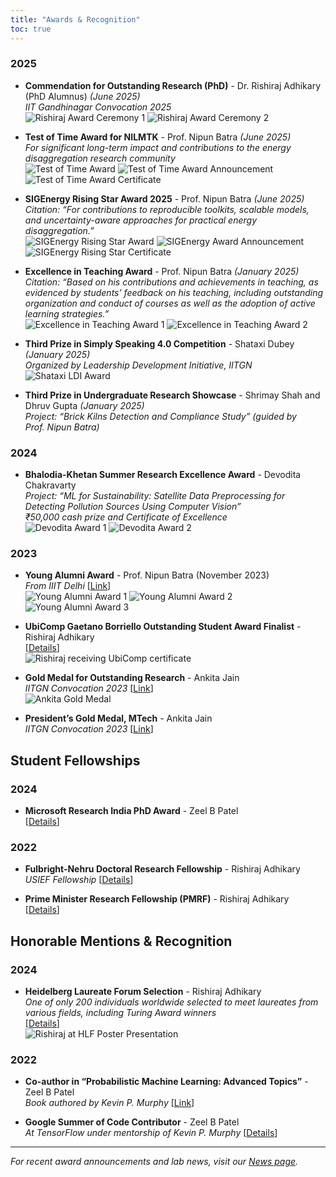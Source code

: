 ```yaml
---
title: "Awards & Recognition"
toc: true
---
```


### 2025
- **Commendation for Outstanding Research (PhD)** - Dr. Rishiraj Adhikary (PhD Alumnus) *(June 2025)*  
  *IIT Gandhinagar Convocation 2025*  
  ![Rishiraj Award Ceremony 1](images/awards/rishiraj-1.jpeg){.award-image}
  ![Rishiraj Award Ceremony 2](images/awards/rishiraj-2.jpg){.award-image}

- **Test of Time Award for NILMTK** - Prof. Nipun Batra *(June 2025)*  
  *For significant long-term impact and contributions to the energy disaggregation research community*  
  ![Test of Time Award](images/awards/nipun-test-time.jpg){.award-image}
  ![Test of Time Award Announcement](images/awards/screen-test-time.jpg){.award-image}
  ![Test of Time Award Certificate](images/awards/nipun-certificate-test-time.jpg){.award-image}

- **SIGEnergy Rising Star Award 2025** - Prof. Nipun Batra *(June 2025)*  
  *Citation: "For contributions to reproducible toolkits, scalable models, and uncertainty-aware approaches for practical energy disaggregation."*  
  ![SIGEnergy Rising Star Award](images/awards/nipun-sigenergy.jpg){.award-image}
  ![SIGEnergy Award Announcement](images/awards/screen-sigenergy.jpg){.award-image}
  ![SIGEnergy Rising Star Certificate](images/awards/nipun-certificate-rising-star.jpg){.award-image}

- **Excellence in Teaching Award** - Prof. Nipun Batra *(January 2025)*  
  *Citation: "Based on his contributions and achievements in teaching, as evidenced by students' feedback on his teaching, including outstanding organization and conduct of courses as well as the adoption of active learning strategies."*  
  ![Excellence in Teaching Award 1](images/awards/nipun-teaching24.jpeg){.award-image}
  ![Excellence in Teaching Award 2](images/awards/nipun-teaching24-2.jpeg){.award-image}

- **Third Prize in Simply Speaking 4.0 Competition** - Shataxi Dubey *(January 2025)*  
  *Organized by Leadership Development Initiative, IITGN*  
  ![Shataxi LDI Award](images/awards/shataxi-ldi.png){.award-image}

- **Third Prize in Undergraduate Research Showcase** - Shrimay Shah and Dhruv Gupta *(January 2025)*  
  *Project: "Brick Kilns Detection and Compliance Study" (guided by Prof. Nipun Batra)*

### 2024
- **Bhalodia-Khetan Summer Research Excellence Award** - Devodita Chakravarty  
  *Project: "ML for Sustainability: Satellite Data Preprocessing for Detecting Pollution Sources Using Computer Vision"*  
  *₹50,000 cash prize and Certificate of Excellence*  
  ![Devodita Award 1](images/awards/devodita-1.png){.award-image}
  ![Devodita Award 2](images/awards/devodita-3.png){.award-image}

### 2023
- **Young Alumni Award** - Prof. Nipun Batra (November 2023)  
  *From IIIT Delhi* [[Link](https://x.com/nipun_batra/status/1702672278436135241)]  
  ![Young Alumni Award 1](images/awards/nipun-ya1.jpeg){.award-image}
  ![Young Alumni Award 2](images/awards/nipun-ya2.jpeg){.award-image}
  ![Young Alumni Award 3](images/awards/nipun-ya3.jpeg){.award-image}

- **UbiComp Gaetano Borriello Outstanding Student Award Finalist** - Rishiraj Adhikary  
  [[Details](https://ubicomp.org/sc/awards.html)]  
  ![Rishiraj receiving UbiComp certificate](images/awards/rishiraj-ubicomp.JPG){.award-image}

- **Gold Medal for Outstanding Research** - Ankita Jain  
  *IITGN Convocation 2023* [[Link](https://iitgn.ac.in/convocation/archives/2023/)]  
  ![Ankita Gold Medal](images/awards/ankita-gm-2-3.png){.award-image}

- **President's Gold Medal, MTech** - Ankita Jain  
  *IITGN Convocation 2023* [[Link](https://iitgn.ac.in/convocation/archives/2023/)]

## Student Fellowships

### 2024
- **Microsoft Research India PhD Award** - Zeel B Patel  
  [[Details](https://www.microsoft.com/en-us/research/lab/microsoft-research-india/)]

### 2022
- **Fulbright-Nehru Doctoral Research Fellowship** - Rishiraj Adhikary  
  *USIEF Fellowship* [[Details](https://www.usief.org.in/Fulbright-Nehru-Doctoral-Research-Fellowships.aspx)]

- **Prime Minister Research Fellowship (PMRF)** - Rishiraj Adhikary  
  [[Details](https://www.pmrf.in/)]

## Honorable Mentions & Recognition

### 2024
- **Heidelberg Laureate Forum Selection** - Rishiraj Adhikary  
  *One of only 200 individuals worldwide selected to meet laureates from various fields, including Turing Award winners*  
  [[Details](https://www.heidelberg-laureate-forum.org/forum/11th-hlf-2024.html)]  
  ![Rishiraj at HLF Poster Presentation](images/awards/rishiraj-hlf.jpg){.award-image}

### 2022
- **Co-author in "Probabilistic Machine Learning: Advanced Topics"** - Zeel B Patel  
  *Book authored by Kevin P. Murphy* [[Link](https://probml.github.io/pml-book/book2.html)]

- **Google Summer of Code Contributor** - Zeel B Patel  
  *At TensorFlow under mentorship of Kevin P. Murphy* [[Details](https://www.tensorflow.org/)]

---

*For recent award announcements and lab news, visit our [News page](news.qmd).*